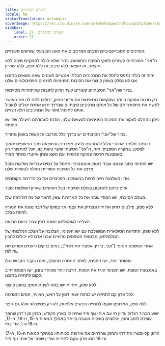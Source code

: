 ```yaml
---
title: האנייִם הסיבתיים
locale: he
statusTranslation: automatic
coverImage: https://res.cloudinary.com/xmfm6mhw3gwctndtcubgx2rptnae/image/upload/v1741354419/small_cover_la_gran_rebelion_28716e29d2.webp
sidebar:
    label: 27. האנייִם הסיבתיים
    order: 27
---
```

המרכיבים הסובייקטיביים הרבים המרכיבים את האגו הם בעלי שורשים סיבתיים.

ה"אני" הסיבתיים קשורים לחוקי הסיבה והתוצאה. ברור שלא יכולה להתקיים סיבה ללא תוצאה, או תוצאה ללא סיבה; זה ללא ספק, ללא עוררין.

יהיה זה בלתי נתפס לחסל את המרכיבים הבלתי אנושיים השונים שאנו נושאים בתוכנו אם לא נסלק באופן קיצוני את הסיבות הפנימיות לפגמים הפסיכולוגיים שלנו.

ברור שה"אני" הסיבתיים קשורים קשר הדוק לחובות קארמתיות מסוימות.

רק חרטה עמוקה ביותר ועסקאות מתאימות עם אדוני החוק, יכולים לתת לנו את האושר להשיג את התפוררותם של כל אותם מרכיבים סיבתיים שבדרך זו או אחרת יכולים להוביל אותנו לחיסול סופי של המרכיבים הלא רצויים.

ניתן בהחלט לעקור את הסיבות הפנימיות לטעויות שלנו, הודות לעבודתם היעילה של ישו הפנימי.

ברור של"אני" הסיבתיים יש בדרך כלל מורכבויות קשות באופן מחריד.

דוגמה: תלמיד אזוטרי עלול להתרשם לרעה ממדריכו וכתוצאה מכך הניאופיט יהפוך לספקן. במקרה הספציפי הזה, ה"אני" הסיבתי שיצר טעות כזו, יוכל להתפורר רק באמצעות חרטה עמוקה פנימית ועם משא ומתן אזוטרי מיוחד מאוד.

ישו הפנימי בתוך עצמנו עובד באופן אינטנסיבי ומחסל על בסיס עבודות מודעות וסבל מרצון את כל הסיבות הסודיות האלה לטעויות שלנו.

אדון השלמות חייב לחיות במעמקינו הפנימיים את כל הדרמה הקוסמית.

אדם נדהם להתבונן בעולם הסיבתי בכל העינויים שאדון השלמות עובר.

בעולם הסיבתי, ישו הסודי עובר את כל המרירות שאין לתאר של ויה דולורוזה שלו.

ללא ספק, פילטוס רוחץ את ידיו ומצדיק את עצמו אך בסופו של דבר מגנה את הנערץ למוות בצלב.

העלייה לגולגולתא יוצאת דופן עבור היוזם הרואה.

ללא ספק, התודעה הסולארית המשולבת עם ישו הפנימי, הצלובה על הצלב המלכותי של הגולגולתא, מבטאת משפטים נוראיים שבני אדם לא יכולים להבין.

אחרי המשפט הסופי ("אבי, בידיך אפקיד את רוחי"), באים ברקים ורעמים ופורענויות גדולות.

מאוחר יותר, ישו הפנימי, לאחר ההסרה מהצלב, מונח בקבר הקדוש שלו.

באמצעות המוות, ישו הפנימי הורג את המוות. הרבה יותר מאוחר בזמן, ישו הפנימי חייב לקום לתחייה בתוכנו.

ללא ספק, תחיית ישו באה לשנות אותנו באופן קיצוני.

לכל אדון קם לתחייה יש כוחות יוצאי דופן על האש, האוויר, המים והאדמה.

ללא ספק, האדונים שקמו לתחייה רוכשים אלמוות, לא רק פסיכולוגי אלא גם גופני.

ישוע הכביר הגדול עדיין חי עם אותו גוף פיזי שהיה לו בארץ הקודש; הרוזן סן ז'רמן שהפך עופרת לזהב והכין יהלומים באיכות הטובה ביותר במהלך המאות ה-15, ה-16, ה-17, ה-18 וכו', עדיין חי.

הרוזן קליוסטרו החידתי והחזק שהדהים את אירופה בכוחותיו במהלך המאות ה-16, ה-17 וה-18 הוא אדון שקם לתחייה ועדיין שומר על אותו גוף פיזי.

